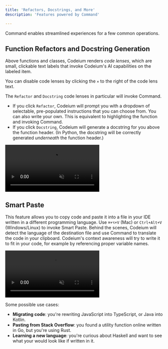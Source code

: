 ```yaml
---
title: 'Refactors, Docstrings, and More'
description: 'Features powered by Command'

---
```

Command enables streamlined experiences for a few common operations.

## Function Refactors and Docstring Generation

Above functions and classes, Codeium renders _code lenses_,
which are small, clickable text labels that invoke Codeium's AI capabilities on the labeled item.

<Tip>You can disable code lenses by clicking the `✕` to the right of the code lens text.</Tip>

The `Refactor` and `Docstring` code lenses in particular will invoke Command.
- If you click `Refactor`, Codeium will prompt you with a dropdown of selectable, pre-populated
instructions that you can choose from. You can also write your own. This is equivalent to highlighting the function and invoking Command.
- If you click `Docstring`, Codeium will generate a docstring for you above the function header.
(In Python, the docstring will be correctly generated _underneath_ the function header.)

<Frame caption="Encouraging readable and maintainable code, one docstring at a time.">
    <video
        autoPlay
        muted
        loop
        playsInline
        src="/assets/jetbrains_docstrings.mp4"
    ></video>
</Frame>

## Smart Paste

This feature allows you to copy code and paste it into a file in your IDE written in a different programming language.
Use `⌘+⌥+V` (Mac) or `Ctrl+Alt+V` (Windows/Linux) to invoke Smart Paste.
Behind the scenes, Codeium will detect the language of the destination file and use Command to translate the code in your clipboard.
Codeium's context awareness will try to write it to fit in your code, for example by referencing proper variable names.

<Frame>
    <video
        autoPlay
        muted
        loop
        playsInline
        src="https://exafunction.github.io/public/videos/demos/Smart_Paste_Demo_1080p.mp4"
    ></video>
</Frame>

Some possible use cases:
- **Migrating code**: you're rewriting JavaScript into TypeScript, or Java into Kotlin.
- **Pasting from Stack Overflow**: you found a utility function online written in Go, but you're using Rust.
- **Learning a new language**: you're curious about Haskell and want to see what your would look like if written in it.